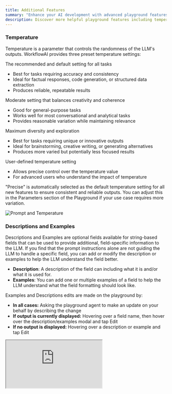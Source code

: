 ```yaml
---
title: Additional Features
summary: "Enhance your AI development with advanced playground features. Learn how to use temperature controls, field descriptions, and examples to fine-tune your agent's performance."
description: Discover more helpful playground features including temperature controls, field descriptions, examples, and other tools to enhance your AI development experience.
---
```



### Temperature
Temperature is a parameter that controls the randomness of the LLM's outputs. WorkflowAI provides three preset temperature settings:

<Accordions defaultValue="Precise (Default)">
<Accordion title="Precise (Default)">
The recommended and default setting for all tasks

- Best for tasks requiring accuracy and consistency
- Ideal for factual responses, code generation, or structured data extraction
- Produces reliable, repeatable results
</Accordion>

<Accordion title="Balanced">
Moderate setting that balances creativity and coherence

- Good for general-purpose tasks
- Works well for most conversational and analytical tasks
- Provides reasonable variation while maintaining relevance
</Accordion>

<Accordion title="Creative">
Maximum diversity and exploration

- Best for tasks requiring unique or innovative outputs
- Ideal for brainstorming, creative writing, or generating alternatives
- Produces more varied but potentially less focused results
</Accordion>

<Accordion title="Custom">
User-defined temperature setting

- Allows precise control over the temperature value
- For advanced users who understand the impact of temperature
</Accordion>
</Accordions>

"Precise" is automatically selected as the default temperature setting for all new features to ensure consistent and reliable outputs. You can adjust this in the Parameters section of the Playground if your use case requires more variation.

![Prompt and Temperature](/images/playground/parameters.png)

### Descriptions and Examples

Descriptions and Examples are optional fields available for string-based fields that can be used to provide additional, field-specific information to the LLM. If you find that the prompt instructions alone are not guiding the LLM to handle a specific field, you can add or modify the description or examples to help the LLM understand the field better.

- **Description**: A description of the field can including what it is and/or what it is used for.
- **Examples**: You can add one or multiple examples of a field to help the LLM understand what the field formatting should look like.

Examples and Descriptions edits are made on the playground by:
- **In all cases:** Asking the playground agent to make an update on your behalf by describing the change
- **If output is currently displayed:** Hovering over a field name, then hover over the description/examples modal and tap Edit
- **If no output is displayed:** Hovering over a description or example and tap Edit

<div style={{ position: 'relative', paddingTop: '56.25%' }}>
  <iframe
    src="https://customer-turax1sz4f7wbpuv.cloudflarestream.com/b631d5bd71c86c9c2ae7e4f52f97de1f/iframe?autoplay=false&muted=false&controls=true"
    style={{ 
      border: 'none', 
      position: 'absolute', 
      top: 0, 
      left: 0,
      height: '100%', 
      width: '100%' 
    }}
    allow="accelerometer; gyroscope; autoplay; encrypted-media; picture-in-picture;"
    allowFullScreen={true}
  ></iframe>
</div>
